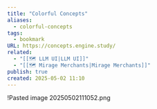 ```yaml
---
title: "Colorful Concepts"
aliases:
  - colorful-concepts
tags:
  - bookmark
URL: https://concepts.engine.study/
related:
  - "[[🗺️ LLM UI|LLM UI]]"
  - "[[🗺️ Mirage Merchants|Mirage Merchants]]"
publish: true
created: 2025-05-02 11:10
---
```




!<Link href="/c/pasted-image-20250502111052png" className="text-[var(--color-primary)] hover:underline hover:text-[var(--color-secondary)] transition-colors font-medium">Pasted image 20250502111052.png</Link>